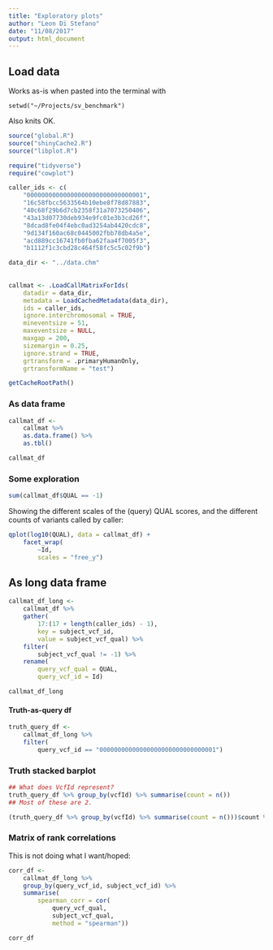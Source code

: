 ```yaml
---
title: "Exploratory plots"
author: "Leon Di Stefano"
date: "11/08/2017"
output: html_document
---
```


## Load data

Works as-is when pasted into the terminal with 
```
setwd("~/Projects/sv_benchmark")
```

Also knits OK.

```r
source("global.R")
source("shinyCache2.R")
source("libplot.R")

require("tidyverse")
require("cowplot")

caller_ids <- c(
	"00000000000000000000000000000001",
	"16c58fbcc5633564b10ebe8f78d87883",
	"40c68f29b6d7cb2358f31a7073250406",
	"43a13d07730deb934e9fc01e3b3cd26f",
	"8dcad8fe04f4ebc0ad3254ab4420cdc8",
	"9d134f160ac68c0445002fbb78db4a5e",
	"acd889cc16741fb0fba62faa4f7005f3",
	"b1112f1c3cbd28c464f58fc5c5c02f9b")

data_dir <- "../data.chm"
    
    
callmat <- .LoadCallMatrixForIds(
	datadir = data_dir,
	metadata = LoadCachedMetadata(data_dir),
	ids = caller_ids,
	ignore.interchromosomal = TRUE, 
	mineventsize = 51, 
	maxeventsize = NULL,
	maxgap = 200,
	sizemargin = 0.25,
	ignore.strand = TRUE,
	grtransform = .primaryHumanOnly,
	grtransformName = "test")
```

```r
getCacheRootPath()
```

### As data frame

```r
callmat_df <-
    callmat %>%
    as.data.frame() %>%
    as.tbl()

callmat_df
```

### Some exploration

```r
sum(callmat_df$QUAL == -1)
```

Showing the different scales of the (query) QUAL scores, and the different
counts of variants called by caller:

```r
qplot(log10(QUAL), data = callmat_df) + 
    facet_wrap(
        ~Id,
        scales = "free_y")
```


## As long data frame

```r
callmat_df_long <-
    callmat_df %>% 
    gather(
        17:(17 + length(caller_ids) - 1), 
        key = subject_vcf_id, 
        value = subject_vcf_qual) %>%
    filter(
        subject_vcf_qual != -1) %>%
    rename(
        query_vcf_qual = QUAL,
        query_vcf_id = Id)

callmat_df_long
```

#### Truth-as-query df

```r
truth_query_df <-
    callmat_df_long %>%
    filter(
        query_vcf_id == "00000000000000000000000000000001")
```

### Truth stacked barplot

```r
## What does VcfId represent?
truth_query_df %>% group_by(vcfId) %>% summarise(count = n())
## Most of these are 2.
```
```r
(truth_query_df %>% group_by(vcfId) %>% summarise(count = n()))$count %>% table
```

### Matrix of rank correlations

This is not doing what I want/hoped:

```r
corr_df <- 
    callmat_df_long %>% 
    group_by(query_vcf_id, subject_vcf_id) %>% 
    summarise(
        spearman_corr = cor(
            query_vcf_qual, 
            subject_vcf_qual,
            method = "spearman"))

corr_df
```










